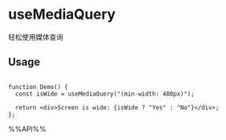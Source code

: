 # useMediaQuery

轻松使用媒体查询

## Usage

```tsx live

function Demo() {
  const isWide = useMediaQuery("(min-width: 480px)");

  return <div>Screen is wide: {isWide ? "Yes" : "No"}</div>;
};

```

%%API%%